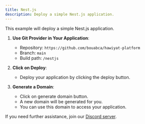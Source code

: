 ```yaml
---
title: Nest.js
description: Deploy a simple Nest.js application.
---
```



This example will deploy a simple Nest.js application.

1. **Use Git Provider in Your Application**:
   - Repository: `https://github.com/bouabca/hawiyat-platform`
   - Branch: `main`
   - Build path: `/nestjs`
2. **Click on Deploy**:
   - Deploy your application by clicking the deploy button.

3. **Generate a Domain**:
    - Click on generate domain button.
    - A new domain will be generated for you.
    - You can use this domain to access your application.
    
If you need further assistance, join our [Discord server](https://discord.com/invite/2tBnJ3jDJc).
